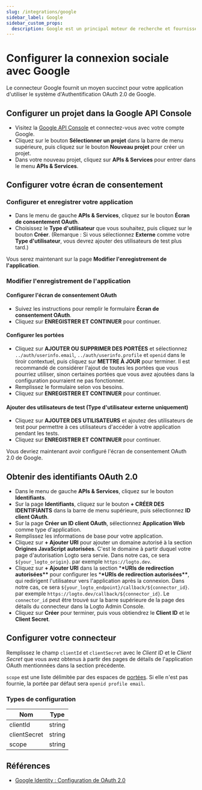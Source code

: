 ```yaml
---
slug: /integrations/google
sidebar_label: Google
sidebar_custom_props:
  description: Google est un principal moteur de recherche et fournisseur de services de messagerie.
---
```



# Configurer la connexion sociale avec Google

Le connecteur Google fournit un moyen succinct pour votre application d'utiliser le système d'Authentification OAuth 2.0 de Google.

<GuideTip />

## Configurer un projet dans la Google API Console

- Visitez la [Google API Console](https://console.developers.google.com) et connectez-vous avec votre compte Google.
- Cliquez sur le bouton **Sélectionner un projet** dans la barre de menu supérieure, puis cliquez sur le bouton **Nouveau projet** pour créer un projet.
- Dans votre nouveau projet, cliquez sur **APIs & Services** pour entrer dans le menu **APIs & Services**.

## Configurer votre écran de consentement

### Configurer et enregistrer votre application

- Dans le menu de gauche **APIs & Services**, cliquez sur le bouton **Écran de consentement OAuth**.
- Choisissez le **Type d'utilisateur** que vous souhaitez, puis cliquez sur le bouton **Créer**. (Remarque : Si vous sélectionnez **Externe** comme votre **Type d'utilisateur**, vous devrez ajouter des utilisateurs de test plus tard.)

Vous serez maintenant sur la page **Modifier l'enregistrement de l'application**.

### Modifier l'enregistrement de l'application

#### Configurer l'écran de consentement OAuth

- Suivez les instructions pour remplir le formulaire **Écran de consentement OAuth**.
- Cliquez sur **ENREGISTRER ET CONTINUER** pour continuer.

#### Configurer les portées

- Cliquez sur **AJOUTER OU SUPPRIMER DES PORTÉES** et sélectionnez `../auth/userinfo.email`, `../auth/userinfo.profile` et `openid` dans le tiroir contextuel, puis cliquez sur **METTRE À JOUR** pour terminer. Il est recommandé de considérer l'ajout de toutes les portées que vous pourriez utiliser, sinon certaines portées que vous avez ajoutées dans la configuration pourraient ne pas fonctionner.
- Remplissez le formulaire selon vos besoins.
- Cliquez sur **ENREGISTRER ET CONTINUER** pour continuer.

#### Ajouter des utilisateurs de test (Type d'utilisateur externe uniquement)

- Cliquez sur **AJOUTER DES UTILISATEURS** et ajoutez des utilisateurs de test pour permettre à ces utilisateurs d'accéder à votre application pendant les tests.
- Cliquez sur **ENREGISTRER ET CONTINUER** pour continuer.

Vous devriez maintenant avoir configuré l'écran de consentement OAuth 2.0 de Google.

## Obtenir des identifiants OAuth 2.0

- Dans le menu de gauche **APIs & Services**, cliquez sur le bouton **Identifiants**.
- Sur la page **Identifiants**, cliquez sur le bouton **+ CRÉER DES IDENTIFIANTS** dans la barre de menu supérieure, puis sélectionnez **ID client OAuth**.
- Sur la page **Créer un ID client OAuth**, sélectionnez **Application Web** comme type d'application.
- Remplissez les informations de base pour votre application.
- Cliquez sur **+ Ajouter URI** pour ajouter un domaine autorisé à la section **Origines JavaScript autorisées**. C'est le domaine à partir duquel votre page d'autorisation Logto sera servie. Dans notre cas, ce sera `${your_logto_origin}`. par exemple `https://logto.dev`.
- Cliquez sur **+ Ajouter URI** dans la section \***\*URIs de redirection autorisées\*\*** pour configurer les \***\*URIs de redirection autorisées\*\***, qui redirigent l'utilisateur vers l'application après la connexion. Dans notre cas, ce sera `${your_logto_endpoint}/callback/${connector_id}`. par exemple `https://logto.dev/callback/${connector_id}`. Le `connector_id` peut être trouvé sur la barre supérieure de la page des détails du connecteur dans la Logto Admin Console.
- Cliquez sur **Créer** pour terminer, puis vous obtiendrez le **Client ID** et le **Client Secret**.

## Configurer votre connecteur

Remplissez le champ `clientId` et `clientSecret` avec le _Client ID_ et le _Client Secret_ que vous avez obtenus à partir des pages de détails de l'application OAuth mentionnées dans la section précédente.

`scope` est une liste délimitée par des espaces de [portées](https://developers.google.com/identity/protocols/oauth2/scopes). Si elle n'est pas fournie, la portée par défaut sera `openid profile email`.

### Types de configuration

| Nom          | Type   |
| ------------ | ------ |
| clientId     | string |
| clientSecret | string |
| scope        | string |

## Références

- [Google Identity : Configuration de OAuth 2.0](https://developers.google.com/identity/protocols/oauth2/openid-connect#appsetup)

